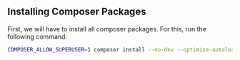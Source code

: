 ## Installing Сomposer Packages

First, we will have to install all composer packages.
For this, run the following command:

```bash
COMPOSER_ALLOW_SUPERUSER=1 composer install --no-dev --optimize-autoloader
```
